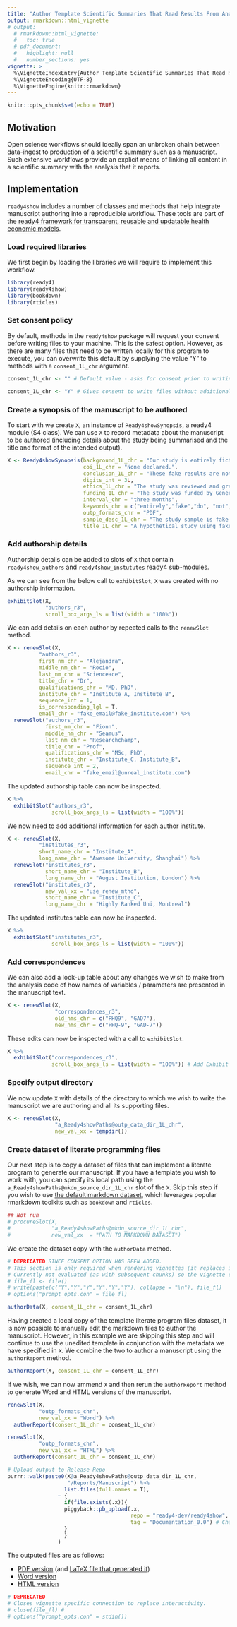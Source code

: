 ```yaml
---
title: "Author Template Scientific Summaries That Read Results From Analysis Output"
output: rmarkdown::html_vignette
# output: 
  # rmarkdown::html_vignette:
  #   toc: true
  # pdf_document:
  #   highlight: null
  #   number_sections: yes
vignette: >
  %\VignetteIndexEntry{Author Template Scientific Summaries That Read Results From Analysis Output}
  %\VignetteEncoding{UTF-8}
  %\VignetteEngine{knitr::rmarkdown}
---
```

```r
knitr::opts_chunk$set(echo = TRUE)
```

## Motivation
Open science workflows should ideally span an unbroken chain between data-ingest to production of a scientific summary such as a manuscript. Such extensive workflows provide an explicit means of linking all content in a scientific summary with the analysis that it reports. 

## Implementation
`ready4show` includes a number of classes and methods that help integrate manuscript authoring into a reproducible workflow. These tools are part of the [ready4 framework for transparent, reusable and updatable health economic models](https://www.ready4-dev.com).

### Load required libraries
We first begin by loading the libraries we will require to implement this workflow.

```r
library(ready4)
library(ready4show)
library(bookdown)
library(rticles)
```

### Set consent policy
By default, methods in the `ready4show` package will request your consent before writing files to your machine. This is the safest option. However, as there are many files that need to be written locally for this program to execute, you can overwrite this default by supplying the value "Y" to methods with a `consent_1L_chr` argument.

```r
consent_1L_chr <- "" # Default value - asks for consent prior to writing each file.
```

```r
consent_1L_chr <- "Y" # Gives consent to write files without additional requests. Necessary for automatic rendering of this vignette.
```

### Create a synopsis of the manuscript to be authored
To start with we create `X`, an instance of `Ready4showSynopsis`, a ready4 module (S4 class). We can use `X` to record metadata about the manuscript to be authored (including details about the study being summarised and the title and format of the intended output).

```r
X <- Ready4showSynopsis(background_1L_chr = "Our study is entirely fictional.",
                        coi_1L_chr = "None declared.",
                        conclusion_1L_chr = "These fake results are not interesting.",
                        digits_int = 3L,
                        ethics_1L_chr = "The study was reviewed and granted approval by Awesome University's Human Research Ethics Committee (1111111.1).",
                        funding_1L_chr = "The study was funded by Generous Benefactor.",
                        interval_chr = "three months",
                        keywords_chr = c("entirely","fake","do", "not","cite"),
                        outp_formats_chr = "PDF",
                        sample_desc_1L_chr = "The study sample is fake data that pretends to be young people aged 12 to 25 years who attended Australian primary care services for mental health related needs between November 2019 to August 2020.",
                        title_1L_chr = "A hypothetical study using fake data")
```

### Add authorship details
Authorship details can be added to slots of `X` that contain `ready4show_authors` and `ready4show_instututes` ready4 sub-modules.

As we can see from the below call to `exhibitSlot`, `X` was created with no authorship information.

```r
exhibitSlot(X,
            "authors_r3",
            scroll_box_args_ls = list(width = "100%")) 
```

We can add details on each author by repeated calls to the `renewSlot` method.

```r
X <- renewSlot(X,
          "authors_r3",
          first_nm_chr = "Alejandra",
          middle_nm_chr = "Rocio",
          last_nm_chr = "Scienceace",
          title_chr = "Dr",
          qualifications_chr = "MD, PhD",
          institute_chr = "Institute_A, Institute_B",
          sequence_int = 1,
          is_corresponding_lgl = T,
          email_chr = "fake_email@fake_institute.com") %>%
  renewSlot("authors_r3",
            first_nm_chr = "Fionn",
            middle_nm_chr = "Seamus",
            last_nm_chr = "Researchchamp",
            title_chr = "Prof",
            qualifications_chr = "MSc, PhD",
            institute_chr = "Institute_C, Institute_B",
            sequence_int = 2,
            email_chr = "fake_email@unreal_institute.com") 

```

The updated authorship table can now be inspected.

```r
X %>%
  exhibitSlot("authors_r3",
              scroll_box_args_ls = list(width = "100%")) 
```

We now need to add additional information for each author institute.

```r
X <- renewSlot(X,
          "institutes_r3",
          short_name_chr = "Institute_A", 
          long_name_chr = "Awesome University, Shanghai") %>%
  renewSlot("institutes_r3",
            short_name_chr = "Institute_B", 
            long_name_chr = "August Institution, London") %>%
  renewSlot("institutes_r3",
            new_val_xx = "use_renew_mthd",
            short_name_chr = "Institute_C", 
            long_name_chr = "Highly Ranked Uni, Montreal")
```

The updated institutes table can now be inspected.

```r
X %>%
  exhibitSlot("institutes_r3",
              scroll_box_args_ls = list(width = "100%")) 
```

### Add correspondences
We can also add a look-up table about any changes we wish to make from the analysis code of how names of variables / parameters are presented in the manuscript text.

```r
X <- renewSlot(X,
               "correspondences_r3",
               old_nms_chr = c("PHQ9", "GAD7"),
               new_nms_chr = c("PHQ-9", "GAD-7"))
```

These edits can now be inspected with a call to `exhibitSlot`.

```r
X %>%
  exhibitSlot("correspondences_r3",
              scroll_box_args_ls = list(width = "100%")) # Add Exhibit Method
```

### Specify output directory
We now update `X` with details of the directory to which we wish to write the manuscript we are authoring and all its supporting files.

```r
X <- renewSlot(X,
               "a_Ready4showPaths@outp_data_dir_1L_chr",
               new_val_xx = tempdir())
```

### Create dataset of literate programming files
Our next step is to copy a dataset of files that can implement a literate program to generate our manuscript. If you have a template you wish to work with, you can specify its local path using the `a_Ready4showPaths@mkdn_source_dir_1L_chr` slot of the `X`. Skip this step if you wish to use [the default markdown dataset](https://github.com/ready4-dev/ms_tmpl), which leverages popular rmarkdown toolkits such as `bookdown` and `rticles`. 

```r
## Not run
# procureSlot(X,
#             "a_Ready4showPaths@mkdn_source_dir_1L_chr",
#             new_val_xx  = "PATH TO MARKDOWN DATASET")
```

We create the dataset copy with the `authorData` method.

```r
# DEPRECATED SINCE CONSENT OPTION HAS BEEN ADDED.
# This section is only required when rendering vignettes (it replaces interactivity).
# Currently not evaluated (as with subsequent chunks) so the vignette can also be rendered by the ready4-dev website.
# file_fl <- file()
# write(paste(c("Y","Y","Y","Y","Y","Y"), collapse = "\n"), file_fl)
# options("prompt_opts.con" = file_fl)
```

```r
authorData(X, consent_1L_chr = consent_1L_chr)
```

Having created a local copy of the template literate program files dataset, it is now possible to manually edit the markdown files to author the manuscript. However, in this example we are skipping this step and will continue to use the unedited template in conjunction with the metadata we have specified in `X`. We combine the two to author a manuscript using the `authorReport` method.

```r
authorReport(X, consent_1L_chr = consent_1L_chr)
```

If we wish, we can now ammend `X` and then rerun the `authorReport` method to generate Word and HTML versions of the manuscript.

```r
renewSlot(X,
          "outp_formats_chr",
          new_val_xx = "Word") %>%
  authorReport(consent_1L_chr = consent_1L_chr)
```
```r
renewSlot(X,
          "outp_formats_chr",
          new_val_xx = "HTML") %>%
  authorReport(consent_1L_chr = consent_1L_chr)
```
```r
# Upload output to Release Repo 
purrr::walk(paste0(X@a_Ready4showPaths@outp_data_dir_1L_chr,
                   "/Reports/Manuscript") %>%
                  list.files(full.names = T),
                ~ {
                  if(file.exists(.x)){
                  piggyback::pb_upload(.x,
                                       repo = "ready4-dev/ready4show", #Change to your repo
                                       tag = "Documentation_0.0") # Change to your Release
                  }
                  }
                )
```

The outputed files are as follows:

- [PDF version](https://github.com/ready4-dev/ready4show/releases/download/Documentation_0.0/Manuscript.pdf) (and [LaTeX file that generated it](https://github.com/ready4-dev/ready4show/releases/download/Documentation_0.0/Manuscript.tex))
- [Word version](https://github.com/ready4-dev/ready4show/releases/download/Documentation_0.0/Manuscript.docx)
- [HTML version](https://github.com/ready4-dev/ready4show/releases/download/Documentation_0.0/Manuscript.html) 

```r
# DEPRECATED
# Closes vignette specific connection to replace interactivity.
# close(file_fl) # 
# options("prompt_opts.con" = stdin())
```

